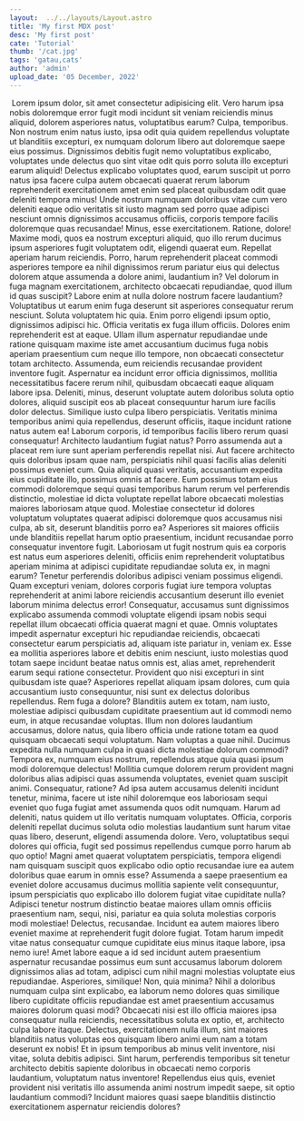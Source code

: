 ```yaml
---
layout:  ../../layouts/Layout.astro
title: 'My first MDX post'
desc: 'My first post'
cate: 'Tutorial'
thumb: '/cat.jpg'
tags: 'gatau,cats'
author: 'admin'
upload_date: '05 December, 2022'
---
```


<PostCard title={title} author={author} tags={tags} upload_date={upload_date}>
<Image img={thumb} />
    Lorem ipsum dolor, sit amet consectetur adipisicing elit. Vero harum ipsa nobis doloremque error fugit modi incidunt sit veniam reiciendis minus aliquid, dolorem asperiores natus, voluptatibus earum? Culpa, temporibus. Non nostrum enim natus iusto, ipsa odit quia quidem repellendus voluptate ut blanditiis excepturi, ex numquam dolorum libero aut doloremque saepe eius possimus. Dignissimos debitis fugit nemo voluptatibus explicabo, voluptates unde delectus quo sint vitae odit quis porro soluta illo excepturi earum aliquid! Delectus explicabo voluptates quod, earum suscipit ut porro natus ipsa facere culpa autem obcaecati quaerat rerum laborum reprehenderit exercitationem amet enim sed placeat quibusdam odit quae deleniti tempora minus! Unde nostrum numquam doloribus vitae cum vero deleniti eaque odio veritatis sit iusto magnam sed porro quae adipisci nesciunt omnis dignissimos accusamus officiis, corporis tempore facilis doloremque quas recusandae! Minus, esse exercitationem. Ratione, dolore! Maxime modi, quos ea nostrum excepturi aliquid, quo illo rerum ducimus ipsum asperiores fugit voluptatem odit, eligendi quaerat eum. Repellat aperiam harum reiciendis. Porro, harum reprehenderit placeat commodi asperiores tempore ea nihil dignissimos rerum pariatur eius qui delectus dolorem atque assumenda a dolore animi, laudantium in? Vel dolorum in fuga magnam exercitationem, architecto obcaecati repudiandae, quod illum id quas suscipit? Labore enim at nulla dolore nostrum facere laudantium? Voluptatibus ut earum enim fuga deserunt sit asperiores consequatur rerum nesciunt. Soluta voluptatem hic quia. Enim porro eligendi ipsum optio, dignissimos adipisci hic. Officia veritatis ex fuga illum officiis. Dolores enim reprehenderit est at eaque. Ullam illum aspernatur repudiandae unde ratione quisquam maxime iste amet accusantium ducimus fuga nobis aperiam praesentium cum neque illo tempore, non obcaecati consectetur totam architecto. Assumenda, eum reiciendis recusandae provident inventore fugit. Aspernatur ea incidunt error officia dignissimos, mollitia necessitatibus facere rerum nihil, quibusdam obcaecati eaque aliquam labore ipsa. Deleniti, minus, deserunt voluptate autem doloribus soluta optio dolores, aliquid suscipit eos ab placeat consequuntur harum iure facilis dolor delectus. Similique iusto culpa libero perspiciatis. Veritatis minima temporibus animi quia repellendus, deserunt officiis, itaque incidunt ratione natus autem ea! Laborum corporis, id temporibus facilis libero rerum quasi consequatur! Architecto laudantium fugiat natus? Porro assumenda aut a placeat rem iure sunt aperiam perferendis repellat nisi. Aut facere architecto quis doloribus ipsam quae nam, perspiciatis nihil quasi facilis alias deleniti possimus eveniet cum. Quia aliquid quasi veritatis, accusantium expedita eius cupiditate illo, possimus omnis at facere. Eum possimus totam eius commodi doloremque sequi quasi temporibus harum rerum vel perferendis distinctio, molestiae id dicta voluptate repellat labore obcaecati molestias maiores laboriosam atque quod. Molestiae consectetur id dolores voluptatum voluptates quaerat adipisci doloremque quos accusamus nisi culpa, ab sit, deserunt blanditiis porro ea? Asperiores sit maiores officiis unde blanditiis repellat harum optio praesentium, incidunt recusandae porro consequatur inventore fugit. Laboriosam ut fugit nostrum quis ea corporis est natus eum asperiores deleniti, officiis enim reprehenderit voluptatibus aperiam minima at adipisci cupiditate repudiandae soluta ex, in magni earum? Tenetur perferendis doloribus adipisci veniam possimus eligendi. Quam excepturi veniam, dolores corporis fugiat iure tempora voluptas reprehenderit at animi labore reiciendis accusantium deserunt illo eveniet laborum minima delectus error! Consequatur, accusamus sunt dignissimos explicabo assumenda commodi voluptate eligendi ipsam nobis sequi repellat illum obcaecati officia quaerat magni et quae. Omnis voluptates impedit aspernatur excepturi hic repudiandae reiciendis, obcaecati consectetur earum perspiciatis ad, aliquam iste pariatur in, veniam ex. Esse ea mollitia asperiores labore et debitis enim nesciunt, iusto molestias quod totam saepe incidunt beatae natus omnis est, alias amet, reprehenderit earum sequi ratione consectetur. Provident quo nisi excepturi in sint quibusdam iste quae? Asperiores repellat aliquam ipsam dolores, cum quia accusantium iusto consequuntur, nisi sunt ex delectus doloribus repellendus. Rem fuga a dolore? Blanditiis autem ex totam, nam iusto, molestiae adipisci quibusdam cupiditate praesentium aut id commodi nemo eum, in atque recusandae voluptas. Illum non dolores laudantium accusamus, dolore natus, quia libero officia unde ratione totam ea quod quisquam obcaecati sequi voluptatum. Nam voluptas a quae nihil. Ducimus expedita nulla numquam culpa in quasi dicta molestiae dolorum commodi? Tempora ex, numquam eius nostrum, repellendus atque quia quasi ipsum modi doloremque delectus! Mollitia cumque dolorem rerum provident magni doloribus alias adipisci quas assumenda voluptates, eveniet quam suscipit animi. Consequatur, ratione? Ad ipsa autem accusamus deleniti incidunt tenetur, minima, facere ut iste nihil doloremque eos laboriosam sequi eveniet quo fuga fugiat amet assumenda quos odit numquam. Harum ad deleniti, natus quidem ut illo veritatis numquam voluptates. Officia, corporis deleniti repellat ducimus soluta odio molestias laudantium sunt harum vitae quas libero, deserunt, eligendi assumenda dolore. Vero, voluptatibus sequi dolores qui officia, fugit sed possimus repellendus cumque porro harum ab quo optio! Magni amet quaerat voluptatem perspiciatis, tempora eligendi nam quisquam suscipit quos explicabo odio optio recusandae iure ea autem doloribus quae earum in omnis esse? Assumenda a saepe praesentium ea eveniet dolore accusamus ducimus mollitia sapiente velit consequuntur, ipsum perspiciatis quo explicabo illo dolorem fugiat vitae cupiditate nulla? Adipisci tenetur nostrum distinctio beatae maiores ullam omnis officiis praesentium nam, sequi, nisi, pariatur ea quia soluta molestias corporis modi molestiae! Delectus, recusandae. Incidunt ea autem maiores libero eveniet maxime at reprehenderit fugit dolore fugiat. Totam harum impedit vitae natus consequatur cumque cupiditate eius minus itaque labore, ipsa nemo iure! Amet labore eaque a id sed incidunt autem praesentium aspernatur recusandae possimus eum sunt accusamus laborum dolorem dignissimos alias ad totam, adipisci cum nihil magni molestias voluptate eius repudiandae. Asperiores, similique! Non, quia minima? Nihil a doloribus numquam culpa sint explicabo, ea laborum nemo dolores quas similique libero cupiditate officiis repudiandae est amet praesentium accusamus maiores dolorum quasi modi? Obcaecati nisi est illo officia maiores ipsa consequatur nulla reiciendis, necessitatibus soluta ex optio, et, architecto culpa labore itaque. Delectus, exercitationem nulla illum, sint maiores blanditiis natus voluptas eos quisquam libero animi eum nam a totam deserunt ex nobis! Et in ipsum temporibus ab minus velit inventore, nisi vitae, soluta debitis adipisci. Sint harum, perferendis temporibus sit tenetur architecto debitis sapiente doloribus in obcaecati nemo corporis laudantium, voluptatum natus inventore! Repellendus eius quis, eveniet provident nisi veritatis illo assumenda animi nostrum impedit saepe, sit optio laudantium commodi? Incidunt maiores quasi saepe blanditiis distinctio exercitationem aspernatur reiciendis dolores?
</PostCard>

